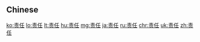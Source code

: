 {{also|責任}}
==Chinese==
{{zh-see|責任}}

[[ko:责任]]
[[lo:责任]]
[[lt:责任]]
[[hu:责任]]
[[mg:责任]]
[[ja:责任]]
[[ru:责任]]
[[chr:责任]]
[[uk:责任]]
[[zh:责任]]